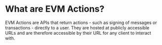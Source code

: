 # What are EVM Actions?

EVM Actions are APIs that return actions - such as signing of messages or transactions - directly to a user. They are hosted at publicly accessible URLs and are therefore accessible by their URL for any client to interact with.